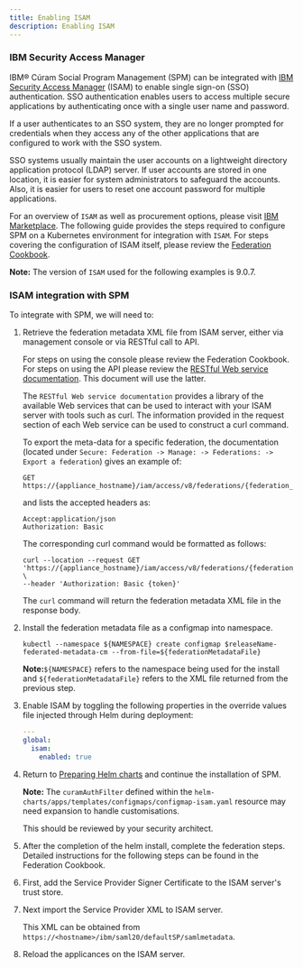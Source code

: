 ```yaml
---
title: Enabling ISAM
description: Enabling ISAM
---
```


### IBM Security Access Manager

IBM® Cúram Social Program Management (SPM) can be integrated with [IBM Security Access Manager](https://www.ibm.com/ie-en/marketplace/access-management/details) (ISAM) to enable single sign-on (SSO) authentication.
SSO authentication enables users to access multiple secure applications by authenticating once with a single user name and password.

If a user authenticates to an SSO system, they are no longer prompted for credentials when they access any of the other applications that are configured to work with the SSO system.

SSO systems usually maintain the user accounts on a lightweight directory application protocol (LDAP) server. If user accounts are stored in one location, it is easier for system administrators to safeguard the accounts.
Also, it is easier for users to reset one account password for multiple applications.

For an overview of `ISAM` as well as procurement options, please visit [IBM Marketplace](https://www.ibm.com/ie-en/marketplace/access-management).
The following guide provides the steps required to configure SPM on a Kubernetes environment for integration with `ISAM`.
For steps covering the configuration of ISAM itself, please review the [Federation Cookbook](https://community.ibm.com/community/user/security/viewdocument/access-manager-federation-cookbook-1?CommunityKey=e7c36119-46d7-42f2-97a9-b44f0cc89c6d&tab=librarydocuments).

**Note:** The version of `ISAM` used for the following examples is 9.0.7.

### ISAM integration with SPM

To integrate with SPM, we will need to:

1. Retrieve the federation metadata XML file from ISAM server, either via management console or via RESTful call to API.

    For steps on using the console please review the Federation Cookbook.
    For steps on using the API please review the [RESTful Web service documentation](https://www.ibm.com/docs/en/sva/9.0.7?topic=developing-rest-api-documentation).
    This document will use the latter.

    The `RESTful Web service documentation` provides a library of the available Web services that can be used to interact with your ISAM server with tools such as curl.
    The information provided in the request section of each Web service can be used to construct a curl command.

    To export the meta-data for a specific federation, the documentation (located under `Secure: Federation -> Manage: -> Federations: -> Export a federation`) gives an example of:

    ```
    GET https://{appliance_hostname}/iam/access/v8/federations/{federation_id}/metadata
    ```

    and lists the accepted headers as:

    ```
    Accept:application/json
    Authorization: Basic
    ```

    The corresponding curl command would be formatted as follows:

    ```
    curl --location --request GET 'https://{appliance_hostname}/iam/access/v8/federations/{federation_id}/metadata' \
    --header 'Authorization: Basic {token}'
    ```

    The `curl` command will return the federation metadata XML file in the response body.

2. Install the federation metadata file as a configmap into namespace.

    ```
    kubectl --namespace ${NAMESPACE} create configmap $releaseName-federated-metadata-cm --from-file=${federationMetadataFile}
    ```

    <InlineNotification>

    **Note:**`${NAMESPACE}` refers to the namespace being used for the install and `${federationMetadataFile}` refers to the XML file returned from the previous step.

    </InlineNotification>

3. Enable ISAM by toggling the following properties in the override values file injected through Helm during deployment:

    ```yaml path=apps-values.yaml
    ---
    global:
      isam:
        enabled: true
    ```

4. Return to [Preparing Helm charts](/deployment/hc_preparation) and continue the installation of SPM.

    <InlineNotification>

    **Note:** The `curamAuthFilter` defined within the `helm-charts/apps/templates/configmaps/configmap-isam.yaml` resource may need expansion to handle customisations.

    This should be reviewed by your security architect.

    </InlineNotification>

5. After the completion of the helm install, complete the federation steps.
Detailed instructions for the following steps can be found in the Federation Cookbook.

6. First, add the Service Provider Signer Certificate to the ISAM server's trust store.

7. Next import the Service Provider XML to ISAM server.

    This XML can be obtained from `https://<hostname>/ibm/saml20/defaultSP/samlmetadata`.

8. Reload the applicances on the ISAM server.
